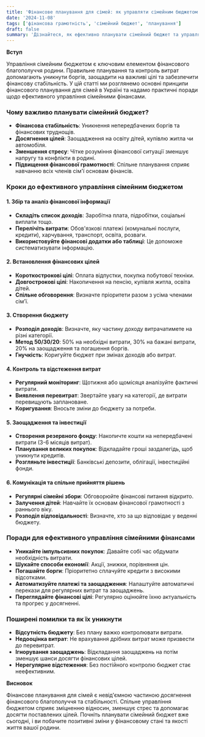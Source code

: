 ```yaml
---
title: 'Фінансове планування для сімей: як управляти сімейним бюджетом'
date: '2024-11-08'
tags: ['фінансова грамотність', 'сімейний бюджет', 'планування']
draft: false
summary: 'Дізнайтеся, як ефективно планувати сімейний бюджет та управляти фінансами родини. Поради та стратегії для українських сімей щодо досягнення фінансової стабільності.'
---
```


**Вступ**

Управління сімейним бюджетом є ключовим елементом фінансового благополуччя родини. Правильне планування та контроль витрат допомагають уникнути боргів, заощадити на важливі цілі та забезпечити фінансову стабільність. У цій статті ми розглянемо основні принципи фінансового планування для сімей в Україні та надамо практичні поради щодо ефективного управління сімейними фінансами.

### Чому важливо планувати сімейний бюджет?

- **Фінансова стабільність**: Уникнення непередбачених боргів та фінансових труднощів.
- **Досягнення цілей**: Заощадження на освіту дітей, купівлю житла чи автомобіля.
- **Зменшення стресу**: Чітке розуміння фінансової ситуації зменшує напругу та конфлікти в родині.
- **Підвищення фінансової грамотності**: Спільне планування сприяє навчанню всіх членів сім'ї основам фінансів.

### Кроки до ефективного управління сімейним бюджетом

#### 1. Збір та аналіз фінансової інформації

- **Складіть список доходів**: Заробітна плата, підробітки, соціальні виплати тощо.
- **Перелічіть витрати**: Обов'язкові платежі (комунальні послуги, кредити), харчування, транспорт, освіта, розваги.
- **Використовуйте фінансові додатки або таблиці**: Це допоможе систематизувати інформацію.

#### 2. Встановлення фінансових цілей

- **Короткострокові цілі**: Оплата відпустки, покупка побутової техніки.
- **Довгострокові цілі**: Накопичення на пенсію, купівля житла, освіта дітей.
- **Спільне обговорення**: Визначте пріоритети разом з усіма членами сім'ї.

#### 3. Створення бюджету

- **Розподіл доходів**: Визначте, яку частину доходу витрачатимете на різні категорії.
- **Метод 50/30/20**: 50% на необхідні витрати, 30% на бажані витрати, 20% на заощадження та погашення боргів.
- **Гнучкість**: Коригуйте бюджет при змінах доходів або витрат.

#### 4. Контроль та відстеження витрат

- **Регулярний моніторинг**: Щотижня або щомісяця аналізуйте фактичні витрати.
- **Виявлення перевитрат**: Звертайте увагу на категорії, де витрати перевищують заплановане.
- **Коригування**: Вносьте зміни до бюджету за потреби.

#### 5. Заощадження та інвестиції

- **Створення резервного фонду**: Накопичте кошти на непередбачені витрати (3-6 місяців витрат).
- **Планування великих покупок**: Відкладайте гроші заздалегідь, щоб уникнути кредитів.
- **Розгляньте інвестиції**: Банківські депозити, облігації, інвестиційні фонди.

#### 6. Комунікація та спільне прийняття рішень

- **Регулярні сімейні збори**: Обговорюйте фінансові питання відкрито.
- **Залучення дітей**: Навчайте їх основам фінансової грамотності з раннього віку.
- **Розподіл відповідальності**: Визначте, хто за що відповідає у веденні бюджету.

### Поради для ефективного управління сімейними фінансами

- **Уникайте імпульсивних покупок**: Давайте собі час обдумати необхідність витрати.
- **Шукайте способи економії**: Акції, знижки, порівняння цін.
- **Погашайте борги**: Пріоритетно сплачуйте кредити з високими відсотками.
- **Автоматизуйте платежі та заощадження**: Налаштуйте автоматичні перекази для регулярних витрат та заощаджень.
- **Переглядайте фінансові цілі**: Регулярно оцінюйте їхню актуальність та прогрес у досягненні.

### Поширені помилки та як їх уникнути

- **Відсутність бюджету**: Без плану важко контролювати витрати.
- **Недооцінка витрат**: Не врахування дрібних витрат може призвести до перевитрат.
- **Ігнорування заощаджень**: Відкладання заощаджень на потім зменшує шанси досягти фінансових цілей.
- **Нерегулярне відстеження**: Без постійного контролю бюджет стає неефективним.

**Висновок**

Фінансове планування для сімей є невід'ємною частиною досягнення фінансового благополуччя та стабільності. Спільне управління бюджетом сприяє зміцненню відносин, зменшує стрес та допомагає досягти поставлених цілей. Почніть планувати сімейний бюджет вже сьогодні, і ви побачите позитивні зміни у фінансовому стані та якості життя вашої родини.
